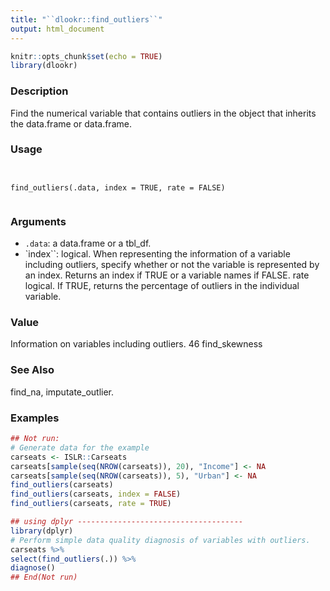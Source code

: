 ---
title: "``dlookr::find_outliers``"
output: html_document
---

```{r setup, include=FALSE}
knitr::opts_chunk$set(echo = TRUE)
library(dlookr)
```



### Description 

Find the numerical variable that contains outliers in the object that inherits the data.frame or data.frame.

### Usage 
<pre><code>

find_outliers(.data, index = TRUE, rate = FALSE)

</code></pre>
### Arguments
 
* ``.data``: a data.frame or a tbl_df.
* `index``:  logical. When representing the information of a variable including outliers,
specify whether or not the variable is represented by an index. Returns an index
if TRUE or a variable names if FALSE.
rate logical. If TRUE, returns the percentage of outliers in the individual variable.

### Value 

Information on variables including outliers.
46 find_skewness

### See Also
 
find_na, imputate_outlier.

### Examples
```{r}

## Not run:
# Generate data for the example
carseats <- ISLR::Carseats
carseats[sample(seq(NROW(carseats)), 20), "Income"] <- NA
carseats[sample(seq(NROW(carseats)), 5), "Urban"] <- NA
find_outliers(carseats)
find_outliers(carseats, index = FALSE)
find_outliers(carseats, rate = TRUE)
```

```{r}
## using dplyr -------------------------------------
library(dplyr)
# Perform simple data quality diagnosis of variables with outliers.
carseats %>%
select(find_outliers(.)) %>%
diagnose()
## End(Not run)
```